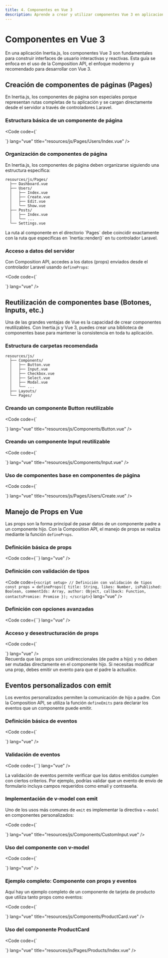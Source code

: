 ```yaml
---
title: 4. Componentes en Vue 3
description: Aprende a crear y utilizar componentes Vue 3 en aplicaciones Inertia.js
---
```



# Componentes en Vue 3

En una aplicación Inertia.js, los componentes Vue 3 son fundamentales para construir interfaces de usuario interactivas y reactivas. Esta guía se enfoca en el uso de la Composition API, el enfoque moderno y recomendado para desarrollar con Vue 3.

## Creación de componentes de páginas (Pages)

En Inertia.js, los componentes de página son especiales porque representan rutas completas de tu aplicación y se cargan directamente desde el servidor a través de controladores Laravel.

### Estructura básica de un componente de página

<Code code={`<script setup>
// Imports

// Props - Automáticamente disponibles desde el controlador Laravel
const props = defineProps({
  users: Array,
  filters: Object,
});

// Estado reactivo local
const isLoading = ref(false);
const selectedUser = ref(null);

// Métodos
const selectUser = (user) => {
  selectedUser.value = user;
};

// Hooks de ciclo de vida
onMounted(() => {
  console.log('Componente de página montado');
});
</script>

<template>
  <!-- Título de la página en el navegador -->
  <Head title="Usuarios" />
  
  <!-- Layout de la aplicación -->
  <AppLayout>
    <template #header>
      <h2 class="text-xl font-semibold">Gestión de Usuarios</h2>
    </template>
    
    <!-- Contenido principal -->
    <div class="py-6">
      <div class="max-w-7xl mx-auto sm:px-6 lg:px-8">
        <!-- Tabla de usuarios -->
        <div v-if="users.length > 0" class="bg-white overflow-hidden shadow-sm sm:rounded-lg">
          <div class="p-6 bg-white border-b border-gray-200">
            <table class="min-w-full divide-y divide-gray-200">
              <thead>
                <tr>
                  <th>Nombre</th>
                  <th>Email</th>
                  <th>Acciones</th>
                </tr>
              </thead>
              <tbody>
                <tr v-for="user in users" :key="user.id">
                  <td>{{ user.name }}</td>
                  <td>{{ user.email }}</td>
                  <td>
                    <Button @click="selectUser(user)">Ver detalles</Button>
                  </td>
                </tr>
              </tbody>
            </table>
          </div>
        </div>
        
        <div v-else class="bg-white p-6 rounded-lg shadow-sm">
          No hay usuarios disponibles.
        </div>
      </div>
    </div>
  </AppLayout>
</template>`} lang="vue" title="resources/js/Pages/Users/Index.vue" />

### Organización de componentes de página

En Inertia.js, los componentes de página deben organizarse siguiendo una estructura específica:

```
resources/js/Pages/
  ├── Dashboard.vue
  ├── Users/
  │   ├── Index.vue
  │   ├── Create.vue
  │   ├── Edit.vue
  │   └── Show.vue
  ├── Posts/
  │   ├── Index.vue
  │   └── ...
  └── Settings.vue
```

<Aside type="tip">
  La ruta al componente en el directorio `Pages` debe coincidir exactamente con la ruta que especificas en `Inertia::render()` en tu controlador Laravel.
</Aside>

### Acceso a datos del servidor

Con Composition API, accedes a los datos (props) enviados desde el controlador Laravel usando `defineProps`:

<Code code={`<script setup>
// Las props se definen y están disponibles inmediatamente
const props = defineProps({
  user: Object,
  permissions: Array,
});

// Puedes acceder a las props directamente
console.log(props.user.name);

// O desestructurarlas para un acceso más conveniente
const { user, permissions } = props;
</script>

<template>
  <div>
    <h1>{{ user.name }}</h1>
    <p>{{ user.email }}</p>
    
    <div v-if="permissions.includes('edit-users')">
      <!-- Contenido solo para usuarios con permiso de edición -->
    </div>
  </div>
</template>`} lang="vue" />

## Reutilización de componentes base (Botones, Inputs, etc.)

Una de las grandes ventajas de Vue es la capacidad de crear componentes reutilizables. Con Inertia.js y Vue 3, puedes crear una biblioteca de componentes base para mantener la consistencia en toda tu aplicación.

### Estructura de carpetas recomendada

```
resources/js/
  ├── Components/
  │   ├── Button.vue
  │   ├── Input.vue
  │   ├── Checkbox.vue
  │   ├── Select.vue
  │   ├── Modal.vue
  │   └── ...
  ├── Layouts/
  └── Pages/
```

### Creando un componente Button reutilizable

<Code code={`<script setup>

// Definir props con valores por defecto y validaciones
const props = defineProps({
  type: {
    type: String,
    default: 'primary',
    validator: (value) => ['primary', 'secondary', 'danger', 'warning', 'success'].includes(value)
  },
  size: {
    type: String,
    default: 'md',
    validator: (value) => ['sm', 'md', 'lg'].includes(value)
  },
  disabled: {
    type: Boolean,
    default: false
  }
});

// Definir eventos que este componente puede emitir
const emit = defineEmits(['click']);

// Clases CSS computadas basadas en props
const buttonClasses = computed(() => {
  const classes = ['rounded', 'font-semibold', 'focus:outline-none', 'transition'];
  
  // Clases según el tipo
  if (props.type === 'primary') {
    classes.push('bg-blue-500', 'text-white', 'hover:bg-blue-600');
  } else if (props.type === 'secondary') {
    classes.push('bg-gray-200', 'text-gray-800', 'hover:bg-gray-300');
  } else if (props.type === 'danger') {
    classes.push('bg-red-500', 'text-white', 'hover:bg-red-600');
  } else if (props.type === 'success') {
    classes.push('bg-green-500', 'text-white', 'hover:bg-green-600');
  } else if (props.type === 'warning') {
    classes.push('bg-yellow-500', 'text-white', 'hover:bg-yellow-600');
  }
  
  // Clases según el tamaño
  if (props.size === 'sm') {
    classes.push('py-1', 'px-3', 'text-sm');
  } else if (props.size === 'md') {
    classes.push('py-2', 'px-4', 'text-base');
  } else if (props.size === 'lg') {
    classes.push('py-3', 'px-6', 'text-lg');
  }
  
  // Clases para estado deshabilitado
  if (props.disabled) {
    classes.push('opacity-50', 'cursor-not-allowed');
  }
  
  return classes.join(' ');
});

// Método para manejar el clic
const handleClick = (event) => {
  if (!props.disabled) {
    emit('click', event);
  }
};
</script>

<template>
  <button
    :class="buttonClasses"
    :disabled="disabled"
    @click="handleClick"
  >
    <slot></slot>
  </button>
</template>`} lang="vue" title="resources/js/Components/Button.vue" />

### Creando un componente Input reutilizable

<Code code={`<script setup>

const props = defineProps({
  modelValue: {
    type: [String, Number],
    default: ''
  },
  type: {
    type: String,
    default: 'text'
  },
  label: {
    type: String,
    default: ''
  },
  error: {
    type: String,
    default: ''
  },
  placeholder: {
    type: String,
    default: ''
  },
  required: {
    type: Boolean,
    default: false
  },
  disabled: {
    type: Boolean,
    default: false
  }
});

// Definir eventos que este componente puede emitir
const emit = defineEmits(['update:modelValue']);

// Estado interno para el valor del input
const inputValue = ref(props.modelValue);

// Observar cambios en la prop modelValue
watch(() => props.modelValue, (newValue) => {
  inputValue.value = newValue;
});

// Actualizar el valor y emitir el evento cuando cambia el input
const updateValue = (event) => {
  const value = event.target.value;
  inputValue.value = value;
  emit('update:modelValue', value);
};

// Generar un ID único para el input
const inputId = 'input-${Math.random().toString(36).substring(2, 9)}';

// Determinar si mostrar el estado de error
const hasError = computed(() => props.error && props.error.length > 0);
</script>

<template>
  <div class="mb-4">
    <label v-if="label" :for="inputId" class="block text-sm font-medium text-gray-700 mb-1">
      {{ label }}
      <span v-if="required" class="text-red-500">*</span>
    </label>
    
    <input
      :id="inputId"
      :type="type"
      :value="inputValue"
      :placeholder="placeholder"
      :disabled="disabled"
      :required="required"
      :class="['w-full px-3 py-2 border rounded-md shadow-sm', 'focus:outline-none focus:ring-2 focus:ring-blue-500', hasError ? 'border-red-500' : 'border-gray-300']"
      @input="updateValue"
    />
    
    <p v-if="hasError" class="mt-1 text-sm text-red-600">{{ error }}</p>
  </div>
</template>`} lang="vue" title="resources/js/Components/Input.vue" />

### Uso de componentes base en componentes de página

<Code code={`<script setup>

// Formulario con Inertia
const form = useForm({
  name: '',
  email: '',
  password: '',
  password_confirmation: ''
});

// Método para enviar el formulario
const submit = () => {
  form.post(route('users.store'));
};
</script>

<template>
  <Head title="Crear Usuario" />
  
  <AppLayout>
    <template #header>
      <h2 class="text-xl font-semibold">Crear Nuevo Usuario</h2>
    </template>
    
    <div class="py-6">
      <div class="max-w-7xl mx-auto sm:px-6 lg:px-8">
        <div class="bg-white overflow-hidden shadow-sm sm:rounded-lg">
          <div class="p-6 bg-white border-b border-gray-200">
            <form @submit.prevent="submit">
              <Input
                v-model="form.name"
                label="Nombre"
                required
                :error="form.errors.name"
              />
              
              <Input
                v-model="form.email"
                type="email"
                label="Email"
                required
                :error="form.errors.email"
              />
              
              <Input
                v-model="form.password"
                type="password"
                label="Contraseña"
                required
                :error="form.errors.password"
              />
              
              <Input
                v-model="form.password_confirmation"
                type="password"
                label="Confirmar Contraseña"
                required
              />
              
              <div class="flex items-center justify-end mt-4">
                <Button type="secondary" class="mr-2" @click="$inertia.visit(route('users.index'))">
                  Cancelar
                </Button>
                
                <Button type="primary" :disabled="form.processing">
                  Guardar Usuario
                </Button>
              </div>
            </form>
          </div>
        </div>
      </div>
    </div>
  </AppLayout>
</template>`} lang="vue" title="resources/js/Pages/Users/Create.vue" />

## Manejo de Props en Vue

Las props son la forma principal de pasar datos de un componente padre a un componente hijo. Con la Composition API, el manejo de props se realiza mediante la función `defineProps`.

### Definición básica de props

<Code code={`<script setup>
// Definición simple de props
const props = defineProps(['title', 'message']);

// Acceso a las props
console.log(props.title);
console.log(props.message);
</script>`} lang="vue" />

### Definición con validación de tipos

<Code code={`<script setup>
// Definición con validación de tipos
const props = defineProps({
  title: String,
  likes: Number,
  isPublished: Boolean,
  commentIds: Array,
  author: Object,
  callback: Function,
  contactsPromise: Promise
});
</script>`} lang="vue" />

### Definición con opciones avanzadas

<Code code={`<script setup>
// Definición con opciones avanzadas
const props = defineProps({
  // Validación básica de tipo
  propA: Number,
  
  // Múltiples tipos posibles
  propB: [String, Number],
  
  // Prop requerida
  propC: {
    type: String,
    required: true
  },
  
  // Prop con valor por defecto
  propD: {
    type: Number,
    default: 100
  },
  
  // Objeto con valor por defecto (debe ser una función)
  propE: {
    type: Object,
    default: () => ({ message: 'hello' })
  },
  
  // Función validadora personalizada
  propF: {
    validator(value) {
      return ['success', 'warning', 'danger'].includes(value);
    }
  },
  
  // Prop con función como valor por defecto
  propG: {
    type: Function,
    default() {
      return 'Default function';
    }
  }
});
</script>`} lang="vue" />

### Acceso y desestructuración de props

<Code code={`<script setup>

const props = defineProps({
  title: String,
  author: Object
});

// Acceso directo a las props
console.log(props.title);

// Desestructuración con toRefs para mantener la reactividad
const { title, author } = toRefs(props);
console.log(title.value);

// Uso en propiedades computadas
const authorName = computed(() => author.value?.name || 'Anónimo');
</script>

<template>
  <div>
    <h1>{{ title }}</h1>
    <p>Autor: {{ authorName }}</p>
  </div>
</template>`} lang="vue" />

<Aside type="caution">
  Recuerda que las props son unidireccionales (de padre a hijo) y no deben ser mutadas directamente en el componente hijo. Si necesitas modificar una prop, debes emitir un evento para que el padre la actualice.
</Aside>

## Eventos personalizados con emit

Los eventos personalizados permiten la comunicación de hijo a padre. Con la Composition API, se utiliza la función `defineEmits` para declarar los eventos que un componente puede emitir.

### Definición básica de eventos

<Code code={`<script setup>
// Definición simple de eventos
const emit = defineEmits(['change', 'update', 'delete']);

// Emitir un evento sin datos
const triggerChange = () => {
  emit('change');
};

// Emitir un evento con datos
const triggerUpdate = (newValue) => {
  emit('update', newValue);
};

// Emitir un evento con múltiples argumentos
const triggerDelete = (id, name) => {
  emit('delete', id, name);
};
</script>

<template>
  <div>
    <button @click="triggerChange">Cambiar</button>
    <button @click="triggerUpdate('nuevo valor')">Actualizar</button>
    <button @click="triggerDelete(1, 'Item 1')">Eliminar</button>
  </div>
</template>`} lang="vue" />

### Validación de eventos

<Code code={`<script setup>
// Definición con validación de eventos
const emit = defineEmits({
  // Sin validación
  click: null,
  
  // Con validación
  submit: null
});

const submitForm = () => {
  emit('submit', { email: 'user@example.com', password: '123456' });
};
</script>`} lang="vue" />

<Aside type="note">
  La validación de eventos permite verificar que los datos emitidos cumplen con ciertos criterios. Por ejemplo, podrías validar que un evento de envío de formulario incluya campos requeridos como email y contraseña.
</Aside>

### Implementación de v-model con emit

Uno de los usos más comunes de `emit` es implementar la directiva `v-model` en componentes personalizados:

<Code code={`<script setup>
// Definición de props y eventos para v-model
const props = defineProps({
  modelValue: {
    type: String,
    default: ''
  }
});

const emit = defineEmits(['update:modelValue']);

const updateValue = (event) => {
  emit('update:modelValue', event.target.value);
};
</script>

<template>
  <input
    :value="modelValue"
    @input="updateValue"
    class="form-input"
  />
</template>`} lang="vue" title="resources/js/Components/CustomInput.vue" />

### Uso del componente con v-model

<Code code={`<script setup>

const username = ref('');
</script>

<template>
  <div>
    <CustomInput v-model="username" />
    <p>Nombre de usuario: {{ username }}</p>
  </div>
</template>`} lang="vue" />

### Ejemplo completo: Componente con props y eventos

Aquí hay un ejemplo completo de un componente de tarjeta de producto que utiliza tanto props como eventos:

<Code code={`<script setup>

// Props
const props = defineProps({
  product: Object,
  showAddToCart: {
    type: Boolean,
    default: true
  }
});

// Eventos
const emit = defineEmits(['add-to-cart', 'view-details']);

// Propiedades computadas
const isInStock = computed(() => props.product.stock > 0);

// Métodos
const addToCart = () => {
  emit('add-to-cart', props.product);
};

const viewDetails = () => {
  emit('view-details', props.product.id);
};
</script>

<template>
  <div class="product-card p-4 border rounded-lg shadow-sm">
    <img :src="product.image" :alt="product.name" class="w-full h-48 object-cover mb-4 rounded" />
    
    <h3 class="text-lg font-semibold">{{ product.name }}</h3>
    <p class="text-gray-600 mb-2">{{ product.description }}</p>
    
    <div class="flex justify-between items-center mt-4">
      <span class="text-lg font-bold">{{ product.price }}</span>
      <span class="text-green-500" v-if="isInStock">En stock</span>
      <span class="text-red-500" v-else>Agotado</span>
    </div>
    
    <div class="mt-4 flex space-x-2">
      <button 
        v-if="showAddToCart"
        @click="addToCart" 
        :disabled="!isInStock"
        class="px-4 py-2 rounded bg-blue-500 text-white hover:bg-blue-600"
      >
        Agregar al carrito
      </button>
      
      <button 
        @click="viewDetails"
        class="px-4 py-2 bg-gray-200 text-gray-800 rounded hover:bg-gray-300"
      >
        Ver detalles
      </button>
    </div>
  </div>
</template>`} lang="vue" title="resources/js/Components/ProductCard.vue" />

### Uso del componente ProductCard

<Code code={`<script setup>

// Props de la página
const props = defineProps({
  products: Array
});

// Estado local
const cart = ref([]);

// Métodos
const addProductToCart = (product) => {
  cart.value.push(product);
  alert(product.name + ' agregado al carrito');
};  

const viewProductDetails = (productId) => {
  // Navegar a la página de detalles usando Inertia
  window.location.href = '/products/'+productId;
};
</script>

<template>
  <Head title="Catálogo de Productos" />
  
  <AppLayout>
    <template #header>
      <h2 class="text-xl font-semibold">Catálogo de Productos</h2>
    </template>
    
    <div class="py-6">
      <div class="max-w-7xl mx-auto sm:px-6 lg:px-8">
        <div class="grid grid-cols-1 md:grid-cols-2 lg:grid-cols-3 gap-6">
          <ProductCard 
            v-for="product in products" 
            :key="product.id"
            :product="product"
            @add-to-cart="addProductToCart"
            @view-details="viewProductDetails"
          />
        </div>
      </div>
    </div>
  </AppLayout>
</template>`} lang="vue" title="resources/js/Pages/Products/Index.vue" />
